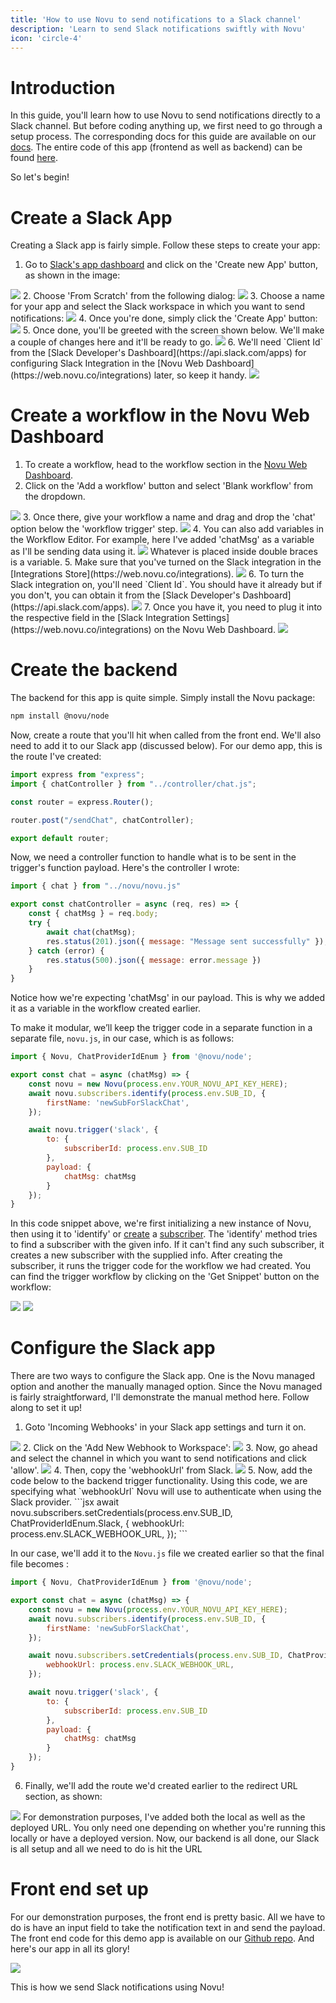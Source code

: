 ```yaml
---
title: 'How to use Novu to send notifications to a Slack channel'
description: 'Learn to send Slack notifications swiftly with Novu'
icon: 'circle-4'
---
```


# Introduction

In this guide, you'll learn how to use Novu to send notifications directly to a Slack channel. But before coding anything up, we first need to go through a setup process. 
The corresponding docs for this guide are available on our [docs](https://docs.novu.co/channels-and-providers/chat/slack).
<Note>The entire code of this app (frontend as well as backend) can be found [here](https://github.com/novuhq/slack-app).</Note>

So let's begin!

# Create a Slack App
Creating a Slack app is fairly simple. Follow these steps to create your app:
1. Go to [Slack's app dashboard](https://api.slack.com/apps) and click on the 'Create new App' button, as shown in the image:
<Frame caption="Create an app from Slack's app dashboard"><img src="/images/guides/slack-guide/create-app.png" /> </Frame>
2. Choose 'From Scratch' from the following dialog:
<Frame caption="Select 'From Scratch' in the following dialog"><img src="/images/guides/slack-guide/scratch.png" /> </Frame>
3. Choose a name for your app and select the Slack workspace in which you want to send notifications:
<Frame caption="Name your app and select the workspace"><img src="/images/guides/slack-guide/name.png" /> </Frame>
4. Once you're done, simply click the 'Create App' button:
<Frame caption="Click on the 'Create App' button"><img src="/images/guides/slack-guide/create.png" /> </Frame>
5. Once done, you'll be greeted with the screen shown below. We'll make a couple of changes here and it'll be ready to go.
<Frame caption="Slack greets you with this screen"><img src="/images/guides/slack-guide/welcome.png" /> </Frame>
6. We'll need `Client Id` from the [Slack Developer's Dashboard](https://api.slack.com/apps) for configuring Slack Integration in the [Novu Web Dashboard](https://web.novu.co/integrations) later, so keep it handy. 
<Frame caption="Get 'Client Id' from the Slack developer's dashboard"><img src="/images/guides/slack-guide/client-id-Slack.png" /> </Frame>

# Create a workflow in the Novu Web Dashboard
1. To create a workflow, head to the workflow section in the [Novu Web Dashboard](https://web.novu.co/workflows).
2. Click on the 'Add a workflow' button and select 'Blank workflow' from the dropdown.
<Frame caption="Create a workflow from the Novu Web Dashboard"><img src="/images/guides/slack-guide/workflow.png" /> </Frame>
3. Once there, give your workflow a name and drag and drop the 'chat' option below the 'workflow trigger' step.
<Frame caption="Drag and drop the 'chat' option"><img src="/images/guides/slack-guide/drag.png" /> </Frame>
4. You can also add variables in the Workflow Editor. For example, here I've added 'chatMsg' as a variable as I'll be sending data using it.
<Frame caption="Configure the step as per your liking"><img src="/images/guides/slack-guide/variable.png" /> </Frame>
<Info>Whatever is placed inside double braces is a variable.</Info>
5. Make sure that you've turned on the Slack integration in the [Integrations Store](https://web.novu.co/integrations).
<Frame caption="Make sure that Slack integration is set to active"><img src="/images/guides/slack-guide/integration.png" /> </Frame>
6. To turn the Slack integration on, you'll need `Client Id`. You should have it already but if you don't, you can obtain it from the [Slack Developer's Dashboard](https://api.slack.com/apps).
<Frame caption="Get 'Client Id' from the Slack developer's dashboard"><img src="/images/guides/slack-guide/client-id-Slack.png" /> </Frame>
7. Once you have it, you need to plug it into the respective field in the [Slack Integration Settings](https://web.novu.co/integrations) on the Novu Web Dashboard.
<Frame caption="Plug the 'Client Id' into the Slack Integration setting in Novu web dashboard"><img src="/images/guides/slack-guide/client-id-Novu.png" /> </Frame>

# Create the backend
The backend for this app is quite simple. Simply install the Novu package:
```bash
npm install @novu/node

```
Now, create a route that you'll hit when called from the front end. We'll also need to add it to our Slack app (discussed below). For our demo app, this is the route I've created:
```jsx
import express from "express";
import { chatController } from "../controller/chat.js";

const router = express.Router();

router.post("/sendChat", chatController);

export default router;
```
Now, we need a controller function to handle what is to be sent in the trigger's function payload. Here's the controller I wrote:
```jsx
import { chat } from "../novu/novu.js"

export const chatController = async (req, res) => {
    const { chatMsg } = req.body;
    try {
        await chat(chatMsg);
        res.status(201).json({ message: "Message sent successfully" });
    } catch (error) {
        res.status(500).json({ message: error.message })
    }
}
```
<Info>Notice how we're expecting 'chatMsg' in our payload. This is why we added it as a variable in the workflow created earlier.</Info>

To make it modular, we’ll keep the trigger code in a separate function in a separate file, `novu.js`, in our case, which is as follows:
```jsx
import { Novu, ChatProviderIdEnum } from '@novu/node';

export const chat = async (chatMsg) => {
    const novu = new Novu(process.env.YOUR_NOVU_API_KEY_HERE);
    await novu.subscribers.identify(process.env.SUB_ID, {
        firstName: 'newSubForSlackChat',
    });

    await novu.trigger('slack', {
        to: {
            subscriberId: process.env.SUB_ID
        },
        payload: {
            chatMsg: chatMsg
        }
    });
}
```
In this code snippet above, we're first initializing a new instance of Novu, then using it to 'identify' or [create](https://docs.novu.co/subscribers/subscribers#create-a-subscriber) a [subscriber](https://docs.novu.co/subscribers/subscribers). 
<Info>The 'identify' method tries to find a subscriber with the given info. If it can't find any such subscriber, it creates a new subscriber with the supplied info.</Info>
After creating the subscriber, it runs the trigger code for the workflow we had created. You can find the trigger workflow by clicking on the 'Get Snippet' button on the workflow:
<Frame caption="Click the 'Get Snippet' button to get trigger code"><img src="/images/guides/slack-guide/trigger.png" /> </Frame>
<Frame caption="Paste this trigger code in your backend"><img src="/images/guides/slack-guide/trigger-code.png" /> </Frame>

# Configure the Slack app

There are two ways to configure the Slack app. One is the Novu managed option and another the manually managed option. 
Since the Novu managed is fairly straightforward, I'll demonstrate the manual method here. Follow along to set it up!

1. Goto 'Incoming Webhooks' in your Slack app settings and turn it on.
<Frame caption="Turn on 'Incoming Webhooks' in your Slack app"><img src="/images/guides/slack-guide/on.png" /> </Frame>
2. Click on the 'Add New Webhook to Workspace':
<Frame caption="Click the 'Add New Webhook to Workspace' button"><img src="/images/guides/slack-guide/add.png" /> </Frame>
3. Now, go ahead and select the channel in which you want to send notifications and click 'allow'.
<Frame caption="Select the channel"><img src="/images/guides/slack-guide/install.png" /> </Frame>
4. Then, copy the 'webhookUrl' from Slack.
<Frame caption="Copy the webhookUrl from Slack"><img src="/images/guides/slack-guide/hook.png" /> </Frame>
5. Now, add the code below to the backend trigger functionality. Using this code, we are specifying what `webhookUrl` Novu will use to authenticate when using the Slack provider. 
```jsx
await novu.subscribers.setCredentials(process.env.SUB_ID, ChatProviderIdEnum.Slack, {
        webhookUrl: process.env.SLACK_WEBHOOK_URL,
    });
```

In our case, we'll add it to the `Novu.js` file we created earlier so that the final file becomes :
```jsx
import { Novu, ChatProviderIdEnum } from '@novu/node';

export const chat = async (chatMsg) => {
    const novu = new Novu(process.env.YOUR_NOVU_API_KEY_HERE);
    await novu.subscribers.identify(process.env.SUB_ID, {
        firstName: 'newSubForSlackChat',
    });

    await novu.subscribers.setCredentials(process.env.SUB_ID, ChatProviderIdEnum.Slack, {
        webhookUrl: process.env.SLACK_WEBHOOK_URL,
    });

    await novu.trigger('slack', {
        to: {
            subscriberId: process.env.SUB_ID
        },
        payload: {
            chatMsg: chatMsg
        }
    });
}
```
6. Finally, we'll add the route we'd created earlier to the redirect URL section, as shown:
<Frame caption="Add your endpoint to the redirect URL section on Slack"><img src="/images/guides/slack-guide/redirect.png" /> </Frame>
<Info>For demonstration purposes, I've added both the local as well as the deployed URL. You only need one depending on whether you're running this locally or have a deployed version.</Info>
Now, our backend is all done, our Slack is all setup and all we need to do is hit the URL

# Front end set up

For our demonstration purposes, the front end is pretty basic. All we have to do is have an input field to take the notification text in and send the payload. The front end code for this demo app is available on our [Github repo](https://github.com/novuhq/slack-app/tree/main/frontend). 
And here's our app in all its glory!

<Frame caption="Our app in action!"><img src="/images/guides/slack-guide/output.gif" /> </Frame>

This is how we send Slack notifications using Novu!
